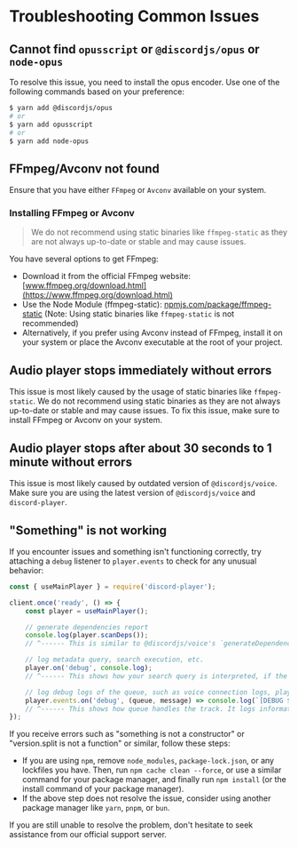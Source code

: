 
# Troubleshooting Common Issues

## Cannot find `opusscript` or `@discordjs/opus` or `node-opus`

To resolve this issue, you need to install the opus encoder. Use one of the following commands based on your preference:

```sh
$ yarn add @discordjs/opus
# or
$ yarn add opusscript
# or
$ yarn add node-opus
```

## FFmpeg/Avconv not found

Ensure that you have either `FFmpeg` or `Avconv` available on your system.

### Installing FFmpeg or Avconv

> We do not recommend using static binaries like `ffmpeg-static` as they are not always up-to-date or stable and may cause issues.

You have several options to get FFmpeg:

- Download it from the official FFmpeg website: [www.ffmpeg.org/download.html](https://www.ffmpeg.org/download.html)
- Use the Node Module (ffmpeg-static): [npmjs.com/package/ffmpeg-static](https://npmjs.com/package/ffmpeg-static) (Note: Using static binaries like `ffmpeg-static` is not recommended)
- Alternatively, if you prefer using Avconv instead of FFmpeg, install it on your system or place the Avconv executable at the root of your project.

## Audio player stops immediately without errors

This issue is most likely caused by the usage of static binaries like `ffmpeg-static`. We do not recommend using static binaries as they are not always up-to-date or stable and may cause issues. To fix this issue, make sure to install FFmpeg or Avconv on your system.

## Audio player stops after about 30 seconds to 1 minute without errors

This issue is most likely caused by outdated version of `@discordjs/voice`. Make sure you are using the latest version of `@discordjs/voice` and `discord-player`.

## "Something" is not working

If you encounter issues and something isn't functioning correctly, try attaching a `debug` listener to `player.events` to check for any unusual behavior:

```js
const { useMainPlayer } = require('discord-player');

client.once('ready', () => {
    const player = useMainPlayer();

    // generate dependencies report
    console.log(player.scanDeps());
    // ^------ This is similar to @discordjs/voice's `generateDependenciesReport()` function, but with additional informations related to discord-player

    // log metadata query, search execution, etc.
    player.on('debug', console.log);
    // ^------ This shows how your search query is interpreted, if the query was cached, which extractor resolved the query or which extractor failed to resolve, etc.

    // log debug logs of the queue, such as voice connection logs, player execution, streaming process etc.
    player.events.on('debug', (queue, message) => console.log(`[DEBUG ${queue.guild.id}] ${message}`));
    // ^------ This shows how queue handles the track. It logs informations like the status of audio player, streaming process, configurations used, if streaming failed or not, etc.
});
```

If you receive errors such as "something is not a constructor" or "version.split is not a function" or similar, follow these steps:

- If you are using `npm`, remove `node_modules`, `package-lock.json`, or any lockfiles you have. Then, run `npm cache clean --force`, or use a similar command for your package manager, and finally run `npm install` (or the install command of your package manager).
- If the above step does not resolve the issue, consider using another package manager like `yarn`, `pnpm`, or `bun`.

<div className="flex items-start my-2">
    <DiscordInvite />
</div>

If you are still unable to resolve the problem, don't hesitate to seek assistance from our official support server.
